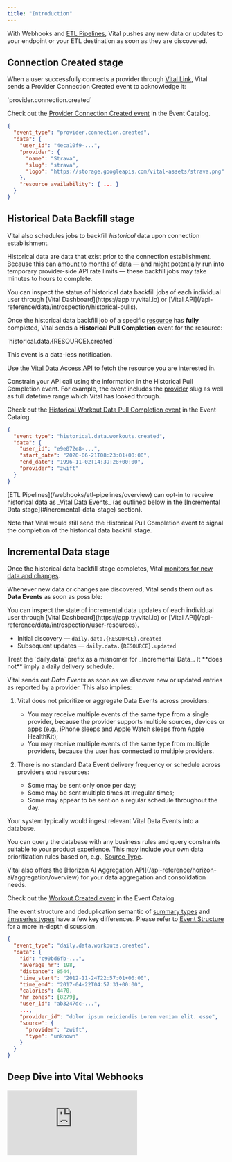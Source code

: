 ```yaml
---
title: "Introduction"
---
```


With Webhooks and [ETL Pipelines](/webhooks/etl-pipelines/overview), Vital pushes any new data or updates to your endpoint
or your ETL destination as soon as they are discovered.


## Connection Created stage

When a user successfully connects a provider through [Vital Link](/wearables/connecting-providers/introduction), Vital sends a
Provider Connection Created event to acknowledge it:

<AccordionGroup>

<Accordion title="Event Type" defaultOpen>
`provider.connection.created`
</Accordion>

<Accordion title="Example" defaultOpen>

Check out the [Provider Connection Created event](/event-catalog/provider.connection.created) in the Event Catalog.

```json Webhook Event
{
  "event_type": "provider.connection.created",
  "data": {
    "user_id": "4eca10f9-...",
    "provider": {
      "name": "Strava",
      "slug": "strava",
      "logo": "https://storage.googleapis.com/vital-assets/strava.png"
    },
    "resource_availability": { ... }
  }
}
```
</Accordion>

</AccordionGroup>

## Historical Data Backfill stage

Vital also schedules jobs to backfill _historical_ data upon connection establishment.

Historical data are data that exist prior to the connection establishment. Because this can [amount to months of data](/wearables/providers/introduction#historical-data-pull-range)
— and might potentially run into temporary provider-side API rate limits — these backfill jobs may take minutes to hours to complete.

<Note>
You can inspect the status of historical data backfill jobs of each individual user through [Vital Dashboard](https://app.tryvital.io) or
[Vital API](/api-reference/data/introspection/historical-pulls).
</Note>

Once the historical data backfill job of a specific [resource](/wearables/providers/resources) has **fully** completed, Vital sends a **Historical Pull Completion** event for the resource:

<AccordionGroup>

<Accordion title="Event Type" defaultOpen>
`historical.data.{RESOURCE}.created`
</Accordion>

<Accordion title="Usage" defaultOpen>

This event is a data-less notification.

Use the [Vital Data Access API](/api-reference/data/sleep/get-summary) to fetch the resource you are interested in.

Constrain your API call using the information in the Historical Pull Completion event. For example, the event includes the
[provider](/wearables/providers/introduction) slug as well as full datetime range which Vital has looked through.

</Accordion>

<Accordion title="Example" defaultOpen>

Check out the [Historical Workout Data Pull Completion event](/event-catalog/historical.data.workouts.created) in the Event Catalog.

```json
{
  "event_type": "historical.data.workouts.created",
  "data": {
    "user_id": "e9e072e8-...",
    "start_date": "2020-06-21T08:23:01+00:00",
    "end_date": "1996-11-02T14:39:28+00:00",
    "provider": "zwift"
  }
}
```
</Accordion>
</AccordionGroup>

<Note>
[ETL Pipelines](/webhooks/etl-pipelines/overview) can opt-in to receive historical data as _Vital Data Events_
(as outlined below in the [Incremental Data stage](#incremental-data-stage) section).


Note that Vital would still send the Historical Pull Completion event to signal the completion of the historical data backfill stage.
</Note>

## Incremental Data stage

Once the historical data backfill stage completes, Vital [monitors for new data and changes](/wearables/providers/introduction#data-frequency).

Whenever new data or changes are discovered, Vital sends them out as **Data Events** as soon as possible:

<Note>
You can inspect the state of incremental data updates of each individual user through [Vital Dashboard](https://app.tryvital.io) or
[Vital API](/api-reference/data/introspection/user-resources).
</Note>

<AccordionGroup>

<Accordion title="Event Types" defaultOpen>

* Initial discovery — `daily.data.{RESOURCE}.created`
* Subsequent updates — `daily.data.{RESOURCE}.updated`

<Warning>
Treat the `daily.data` prefix as a misnomer for _Incremental Data_. It **does not** imply a daily delivery schedule.
</Warning>

</Accordion>


<Accordion title="Usage" defaultOpen>

Vital sends out _Data Events_ as soon as we discover new or updated entries as reported by a provider. This also implies:

1. Vital does not prioritize or aggregate Data Events across providers:

    * You may receive multiple events of the same type from a single provider, because the provider supports multiple
      sources, devices or apps (e.g., iPhone sleeps and Apple Watch sleeps from Apple HealthKit);
    * You may receive multiple events of the same type from multiple providers, because the user has connected to multiple
      providers.

2. There is no standard Data Event delivery frequency or schedule across providers _and_ resources:

    * Some may be sent only once per day;
    * Some may be sent multiple times at irregular times;
    * Some may appear to be sent on a regular schedule throughout the day.

Your system typically would ingest relevant Vital Data Events into a database.

You can query the database with any business rules and query constraints suitable to your product experience. This may include
your own data prioritization rules based on, e.g., [Source Type](/wearables/providers/data-attributions#source-type).


<Note>
Vital also offers the [Horizon AI Aggregation API](/api-reference/horizon-ai/aggregation/overview) for your data aggregation
and consolidation needs.
</Note>

</Accordion>


<Accordion title="Example" defaultOpen>

Check out the [Workout Created event](/event-catalog/daily.data.workouts.created) in the Event Catalog.

<Warning>The event structure and deduplication semantic of [summary types](/wearables/providers/resources) and [timeseries types](/wearables/providers/resources) have a few key differences. Please refer to [Event Structure](/webhooks/event-structure) for a more in-depth discussion.</Warning>

```json
{
  "event_type": "daily.data.workouts.created",
  "data": {
    "id": "c90bd6fb-...",
    "average_hr": 198,
    "distance": 8544,
    "time_start": "2012-11-24T22:57:01+00:00",
    "time_end": "2017-04-22T04:57:31+00:00",
    "calories": 4470,
    "hr_zones": [8279],
    "user_id": "ab3247dc-...",
    ...,
    "provider_id": "dolor ipsum reiciendis Lorem veniam elit. esse",
    "source": {
      "provider": "zwift",
      "type": "unknown"
    }
  }
}
```
</Accordion>

</AccordionGroup>


## Deep Dive into Vital Webhooks

<div
  style={{
    position: "relative",
    paddingBottom: "56.872037914691944%",
    height: 0
  }}
>
  <iframe
    src="https://www.loom.com/embed/0121d272e21b44049dd4d418302580a5?sid=0dc174e1-20e6-4fd9-9824-0fc2d5eaf95f"
    frameBorder={0}
    webkitallowfullscreen=""
    mozallowfullscreen=""
    allowFullScreen=""
    style={{
      position: "absolute",
      top: 0,
      left: 0,
      width: "100%",
      height: "100%"
    }}
    loading="lazy"
  />
</div>

### Managing Webhooks

You can manage your team's webhooks programmatically using our [Webhooks API](/api-reference/org-management/team-webhook/list). This API allows you to:

- **CRUD** (create/read/update/delete) your webhooks
- Manage webhook **headers**
- Update webhook **secrets**

### Authenticating Webhooks

You can verify the webhook signature. Each webhook request we send includes these three headers:

- `svix-id`
- `svix-timestamp`
- `svix-signature`

You’ll also need your webhook secret, which you can find in your Junction Dashboard > Webhooks > Endpoint tabs under "Signing Secret".

**Option 1:** Use a Svix SDK

If you’re using a compatible language, the easiest way is to utilize the [official Svix SDKs](https://docs.svix.com/receiving/verifying-payloads/how), which handle signature verification for you.

**Option 2:** Manual Verification

If the Svix SDKs are not an option, you can manually verify them following the instructions [here](https://docs.svix.com/receiving/verifying-payloads/how-manual).